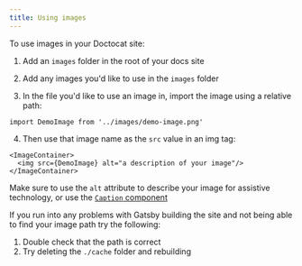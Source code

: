 ```yaml
---
title: Using images
---
```


To use images in your Doctocat site:

1. Add an `images` folder in the root of your docs site

2. Add any images you'd like to use in the `images` folder

3. In the file you'd like to use an image in, import the image using a relative path:

```
import DemoImage from '../images/demo-image.png'
```

4. Then use that image name as the `src` value in an img tag:

```
<ImageContainer>
  <img src={DemoImage} alt="a description of your image"/>
</ImageContainer>
```

Make sure to use the `alt` attribute to describe your image for assistive technology, or use the [`Caption` component](/components/caption)

If you run into any problems with Gatsby building the site and not being able to find your image path try the following:

1. Double check that the path is correct
2. Try deleting the `./cache` folder and rebuilding
